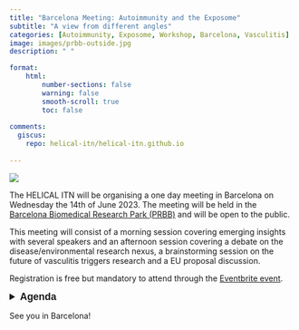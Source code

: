 ```yaml
---
title: "Barcelona Meeting: Autoimmunity and the Exposome"
subtitle: "A view from different angles"
categories: [Autoimmunity, Exposome, Workshop, Barcelona, Vasculitis]
image: images/prbb-outside.jpg
description: " "

format: 
    html: 
        number-sections: false
        warning: false 
        smooth-scroll: true 
        toc: false
            
comments:
  giscus: 
    repo: helical-itn/helical-itn.github.io
        
---
```

![](images/prbb.png)

The HELICAL ITN will be organising a one day meeting in Barcelona on Wednesday the 14th of June 2023.
The meeting will be held in the [Barcelona Biomedical Research Park (PRBB)](prbb.org) and will be open to the public. 

This meeting will consist of a morning session covering emerging insights with several speakers and an afternoon session covering a debate on the disease/environmental research nexus, a brainstorming session on the future of vasculitis triggers research and a EU proposal discussion.

Registration is free but mandatory to attend through the [Eventbrite event](https://www.eventbrite.com/e/autoimmunity-and-the-exposome-view-from-different-angels-tickets-638010535687).

<details>
  <summary style="font-size: 1.25em; font-family: Helvetica; font-weight: bold">Agenda</summary>
9:45 - 10:00 Welcome

#### Morning session: Emerging insights

10:00 - 11:30

+ Opening Remarks (Mark Little, Trinity College Dublin, Ireland, and Xavier Rodo, ISGlobal, Barcelona, Spain)

+ Mouse models for research in Kawasaki Disease (Magalí Noval Rivas, Cedar Sinai, Los
Angeles, USA)

+ Biomarkers for the research into autoimmune diseases and vasculitis (Lucia Delogu,
Padova U., Italy, NYUAD, Abu Dhabi)

+ Time series analysis in Kawasaki Disease (Alejandro Fontal / Xavier Rodo, ISGlobal,
Barcelona, Spain)

11:30 - 12:00 Coffee break

12:00 - 13:00

+ Autoimmune diseases and cardiovascular risk: a population-based study on 19
autoimmune diseases and 12 cardiovascular diseases in 22 million individuals in the
UK (Nathalie Conrad, Leuven U., Belgium)

+ Knowledge graphs in patient-environment linkage (Albert Navarro, Trinity College
Dublin, Ireland)

+ Air-borne triggers of vasculitis (Enock Havyarimana, University of Glasgow, Scotland)

**13:00 - 14:00 Lunch**

#### Afternoon Session: Debate, Workshop and Manuscript Drafting

14:00 - 14:30 

+ What KD and cardiovascular clinicians have to say on the disease/environmental
research nexus? (Jordi Anton, Pediatric Rheumatologist, St. Joan de Déu Children's
Hospital and Manel Sabaté, Cardiovascular Head at the Clínic Hospital, Barcelona)

14:30 - 16:00 

+ Afternoon Workshop: Brainstorming Session on the Future of Vasculitis Triggers Research

16:00 - 16:15: Coffee break

16:15 - 17:00

+ Manuscript drafting and task allocations. EU proposal discussion
</details>

See you in Barcelona!